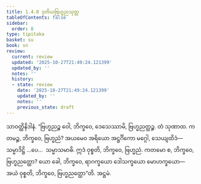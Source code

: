 ```yaml
---
title: 1.4.8 ဒုတိယဗြဟ္မညသုတ္တ
tableOfContents: false
sidebar:
  order: 8
type: tipitaka
basket: su
book: sn
review:
  current: review
  updated: '2025-10-27T21:49:24.121399'
  updated_by: ''
  notes: ''
  history:
  - state: review
    date: '2025-10-27T21:49:24.121399'
    updated_by: ''
    notes: ''
    previous_state: draft
---
```



<ReviewStatus review={frontmatter.review} showDetails={true} />

<HypothesisAnnotation frontmatter={frontmatter} />

<DynamicBreadcrumb />

<Division number="38" book="sn" e="ch" v="18" p="285">

<Paragraph number="137" book="sn">
သာဝတ္ထိနိဒါနံ. “ဗြဟ္မညဉ္စ ဝေါ, ဘိက္ခဝေ, ဒေသေဿာမိ, ဗြဟ္မညတ္ထဉ္စ. တံ သုဏာထ. ကတမဉ္စ, ဘိက္ခဝေ, ဗြဟ္မညံ? အယမေဝ အရိယော အဋ္ဌင်္ဂိကော မဂ္ဂေါ, သေယျထိဒံ—  သမ္မာဒိဋ္ဌိ …ပေ…  သမ္မာသမာဓိ. ဣဒံ ဝုစ္စတိ, ဘိက္ခဝေ, ဗြဟ္မညံ. ကတမော စ, ဘိက္ခဝေ, ဗြဟ္မညတ္ထော? ယော ခေါ, ဘိက္ခဝေ, ရာဂက္ခယော ဒေါသက္ခယော မောဟက္ခယော—  အယံ ဝုစ္စတိ, ဘိက္ခဝေ, ဗြဟ္မညတ္ထော”တိ.

</Paragraph>
</Division>

<Paragraph number="138" type="center" book="sn">
အဋ္ဌမံ.
</Paragraph>